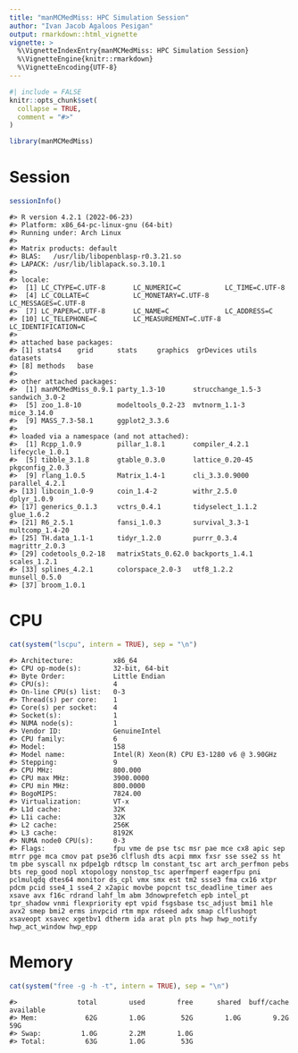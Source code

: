 ```yaml
---
title: "manMCMedMiss: HPC Simulation Session"
author: "Ivan Jacob Agaloos Pesigan"
output: rmarkdown::html_vignette
vignette: >
  %\VignetteIndexEntry{manMCMedMiss: HPC Simulation Session}
  %\VignetteEngine{knitr::rmarkdown}
  %\VignetteEncoding{UTF-8}
---
```


```r
#| include = FALSE
knitr::opts_chunk$set(
  collapse = TRUE,
  comment = "#>"
)
```

```r
library(manMCMedMiss)
```

# Session

```r
sessionInfo()
```

```
#> R version 4.2.1 (2022-06-23)
#> Platform: x86_64-pc-linux-gnu (64-bit)
#> Running under: Arch Linux
#> 
#> Matrix products: default
#> BLAS:   /usr/lib/libopenblasp-r0.3.21.so
#> LAPACK: /usr/lib/liblapack.so.3.10.1
#> 
#> locale:
#>  [1] LC_CTYPE=C.UTF-8       LC_NUMERIC=C           LC_TIME=C.UTF-8       
#>  [4] LC_COLLATE=C           LC_MONETARY=C.UTF-8    LC_MESSAGES=C.UTF-8   
#>  [7] LC_PAPER=C.UTF-8       LC_NAME=C              LC_ADDRESS=C          
#> [10] LC_TELEPHONE=C         LC_MEASUREMENT=C.UTF-8 LC_IDENTIFICATION=C   
#> 
#> attached base packages:
#> [1] stats4    grid      stats     graphics  grDevices utils     datasets 
#> [8] methods   base     
#> 
#> other attached packages:
#>  [1] manMCMedMiss_0.9.1 party_1.3-10       strucchange_1.5-3  sandwich_3.0-2    
#>  [5] zoo_1.8-10         modeltools_0.2-23  mvtnorm_1.1-3      mice_3.14.0       
#>  [9] MASS_7.3-58.1      ggplot2_3.3.6     
#> 
#> loaded via a namespace (and not attached):
#>  [1] Rcpp_1.0.9         pillar_1.8.1       compiler_4.2.1     lifecycle_1.0.1   
#>  [5] tibble_3.1.8       gtable_0.3.0       lattice_0.20-45    pkgconfig_2.0.3   
#>  [9] rlang_1.0.5        Matrix_1.4-1       cli_3.3.0.9000     parallel_4.2.1    
#> [13] libcoin_1.0-9      coin_1.4-2         withr_2.5.0        dplyr_1.0.9       
#> [17] generics_0.1.3     vctrs_0.4.1        tidyselect_1.1.2   glue_1.6.2        
#> [21] R6_2.5.1           fansi_1.0.3        survival_3.3-1     multcomp_1.4-20   
#> [25] TH.data_1.1-1      tidyr_1.2.0        purrr_0.3.4        magrittr_2.0.3    
#> [29] codetools_0.2-18   matrixStats_0.62.0 backports_1.4.1    scales_1.2.1      
#> [33] splines_4.2.1      colorspace_2.0-3   utf8_1.2.2         munsell_0.5.0     
#> [37] broom_1.0.1       
```

# CPU

```r
cat(system("lscpu", intern = TRUE), sep = "\n")
```

```
#> Architecture:          x86_64
#> CPU op-mode(s):        32-bit, 64-bit
#> Byte Order:            Little Endian
#> CPU(s):                4
#> On-line CPU(s) list:   0-3
#> Thread(s) per core:    1
#> Core(s) per socket:    4
#> Socket(s):             1
#> NUMA node(s):          1
#> Vendor ID:             GenuineIntel
#> CPU family:            6
#> Model:                 158
#> Model name:            Intel(R) Xeon(R) CPU E3-1280 v6 @ 3.90GHz
#> Stepping:              9
#> CPU MHz:               800.000
#> CPU max MHz:           3900.0000
#> CPU min MHz:           800.0000
#> BogoMIPS:              7824.00
#> Virtualization:        VT-x
#> L1d cache:             32K
#> L1i cache:             32K
#> L2 cache:              256K
#> L3 cache:              8192K
#> NUMA node0 CPU(s):     0-3
#> Flags:                 fpu vme de pse tsc msr pae mce cx8 apic sep mtrr pge mca cmov pat pse36 clflush dts acpi mmx fxsr sse sse2 ss ht tm pbe syscall nx pdpe1gb rdtscp lm constant_tsc art arch_perfmon pebs bts rep_good nopl xtopology nonstop_tsc aperfmperf eagerfpu pni pclmulqdq dtes64 monitor ds_cpl vmx smx est tm2 ssse3 fma cx16 xtpr pdcm pcid sse4_1 sse4_2 x2apic movbe popcnt tsc_deadline_timer aes xsave avx f16c rdrand lahf_lm abm 3dnowprefetch epb intel_pt tpr_shadow vnmi flexpriority ept vpid fsgsbase tsc_adjust bmi1 hle avx2 smep bmi2 erms invpcid rtm mpx rdseed adx smap clflushopt xsaveopt xsavec xgetbv1 dtherm ida arat pln pts hwp hwp_notify hwp_act_window hwp_epp
```

# Memory

```r
cat(system("free -g -h -t", intern = TRUE), sep = "\n")
```

```
#>               total        used        free      shared  buff/cache   available
#> Mem:            62G        1.0G         52G        1.0G        9.2G         59G
#> Swap:          1.0G        2.2M        1.0G
#> Total:          63G        1.0G         53G
```
